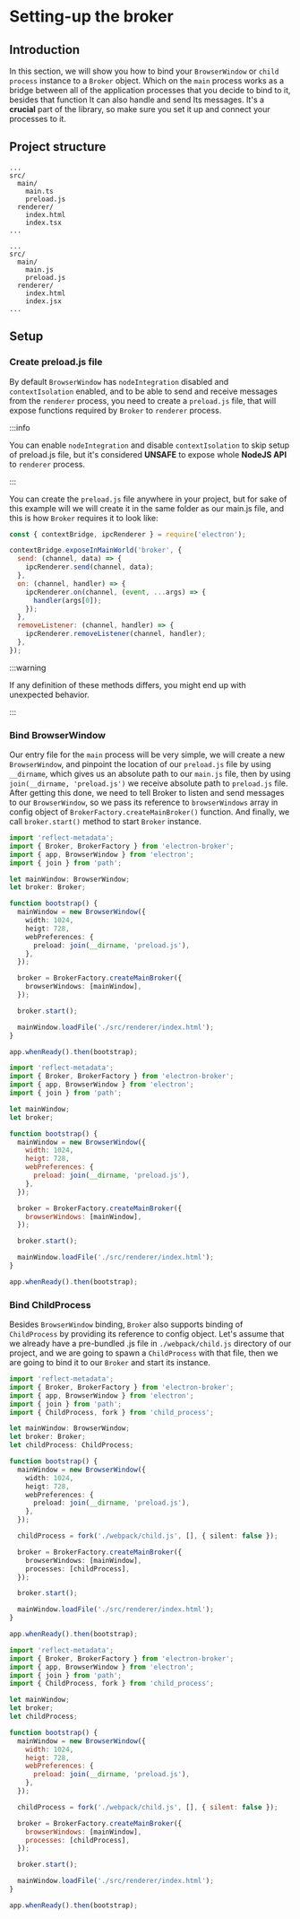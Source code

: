 
# Setting-up the broker

## Introduction

In this section, we will show you how to bind your `BrowserWindow` or `child process` instance to
a `Broker` object. Which on the `main` process works as a bridge between all of the application processes
that you decide to bind to it, besides that function It can also handle and send Its messages.
It's a **crucial** part of the library, so make sure you set it up and connect your processes to it.

## Project structure

<Tabs>
<TabItem value="typescript" label="TypeScript">

```
...
src/
  main/
    main.ts
    preload.js
  renderer/
    index.html
    index.tsx
...
```

</TabItem>
<TabItem value="js" label="JavaScript">

```
...
src/
  main/
    main.js
    preload.js
  renderer/
    index.html
    index.jsx
...
```

</TabItem>
</Tabs>

## Setup

### Create preload.js file

By default `BrowserWindow` has `nodeIntegration` disabled and `contextIsolation` enabled, and to be able
to send and receive messages from the `renderer` process, you need to create a `preload.js` file, that will expose functions
required by `Broker` to `renderer` process.

:::info

You can enable `nodeIntegration` and disable `contextIsolation` to skip setup of preload.js file,
but it's considered **UNSAFE** to expose whole **NodeJS API** to `renderer` process.

:::

You can create the `preload.js` file anywhere in your project,
but for sake of this example will we will create it in the same folder as our main.js file,
and this is how `Broker` requires it to look like:

```js title="src/main/preload.js"
const { contextBridge, ipcRenderer } = require('electron');

contextBridge.exposeInMainWorld('broker', {
  send: (channel, data) => {
    ipcRenderer.send(channel, data);
  },
  on: (channel, handler) => {
    ipcRenderer.on(channel, (event, ...args) => {
      handler(args[0]);
    });
  },
  removeListener: (channel, handler) => {
    ipcRenderer.removeListener(channel, handler);
  },
});
```

:::warning

If any definition of these methods differs, you might end up with unexpected behavior.

:::

### Bind BrowserWindow

Our entry file for the `main` process will be very simple, we will create a new `BrowserWindow`, and
pinpoint the location of our `preload.js` file by using `__dirname`, which gives us an absolute path
to our `main.js` file, then by using `join(__dirname, 'preload.js')` we receive absolute path to
`preload.js` file. After getting this done, we need to tell Broker to listen and send messages to our
`BrowserWindow`, so we pass its reference to `browserWindows` array in config object of
`BrokerFactory.createMainBroker()` function. And finally, we call `broker.start()` method to start `Broker`
instance.

<Tabs>
<TabItem value="typescript" label="TypeScript">

```typescript {14,18-20,22} title="src/main/main.ts"
import 'reflect-metadata';
import { Broker, BrokerFactory } from 'electron-broker';
import { app, BrowserWindow } from 'electron';
import { join } from 'path';

let mainWindow: BrowserWindow;
let broker: Broker;

function bootstrap() {
  mainWindow = new BrowserWindow({
    width: 1024,
    heigt: 728,
    webPreferences: {
      preload: join(__dirname, 'preload.js'),
    },
  });

  broker = BrokerFactory.createMainBroker({
    browserWindows: [mainWindow],
  });

  broker.start();

  mainWindow.loadFile('./src/renderer/index.html');
}

app.whenReady().then(bootstrap);
```

</TabItem>
<TabItem value="js" label="JavaScript">

```js {14,18-20,22} title="src/main.js"
import 'reflect-metadata';
import { Broker, BrokerFactory } from 'electron-broker';
import { app, BrowserWindow } from 'electron';
import { join } from 'path';

let mainWindow;
let broker;

function bootstrap() {
  mainWindow = new BrowserWindow({
    width: 1024,
    heigt: 728,
    webPreferences: {
      preload: join(__dirname, 'preload.js'),
    },
  });

  broker = BrokerFactory.createMainBroker({
    browserWindows: [mainWindow],
  });

  broker.start();

  mainWindow.loadFile('./src/renderer/index.html');
}

app.whenReady().then(bootstrap);
```

</TabItem>
</Tabs>

### Bind ChildProcess

Besides `BrowserWindow` binding, `Broker` also supports binding of `ChildProcess` by providing its reference to
config object. Let's assume that we already have a pre-bundled .js file in `./webpack/child.js` directory
of our project, and we are going to spawn a `ChildProcess` with that file, then we are going to bind it
to our `Broker` and start its instance.

<Tabs>
<TabItem value="typescript" label="TypeScript">

```typescript {20,24,27} title="src/main/main.ts"
import 'reflect-metadata';
import { Broker, BrokerFactory } from 'electron-broker';
import { app, BrowserWindow } from 'electron';
import { join } from 'path';
import { ChildProcess, fork } from 'child_process';

let mainWindow: BrowserWindow;
let broker: Broker;
let childProcess: ChildProcess;

function bootstrap() {
  mainWindow = new BrowserWindow({
    width: 1024,
    heigt: 728,
    webPreferences: {
      preload: join(__dirname, 'preload.js'),
    },
  });

  childProcess = fork('./webpack/child.js', [], { silent: false });

  broker = BrokerFactory.createMainBroker({
    browserWindows: [mainWindow],
    processes: [childProcess],
  });

  broker.start();

  mainWindow.loadFile('./src/renderer/index.html');
}

app.whenReady().then(bootstrap);
```

</TabItem>
<TabItem value="js" label="JavaScript">

```js {20,24,27} title="src/main.js"
import 'reflect-metadata';
import { Broker, BrokerFactory } from 'electron-broker';
import { app, BrowserWindow } from 'electron';
import { join } from 'path';
import { ChildProcess, fork } from 'child_process';

let mainWindow;
let broker;
let childProcess;

function bootstrap() {
  mainWindow = new BrowserWindow({
    width: 1024,
    heigt: 728,
    webPreferences: {
      preload: join(__dirname, 'preload.js'),
    },
  });

  childProcess = fork('./webpack/child.js', [], { silent: false });

  broker = BrokerFactory.createMainBroker({
    browserWindows: [mainWindow],
    processes: [childProcess],
  });

  broker.start();

  mainWindow.loadFile('./src/renderer/index.html');
}

app.whenReady().then(bootstrap);
```

</TabItem>
</Tabs>
